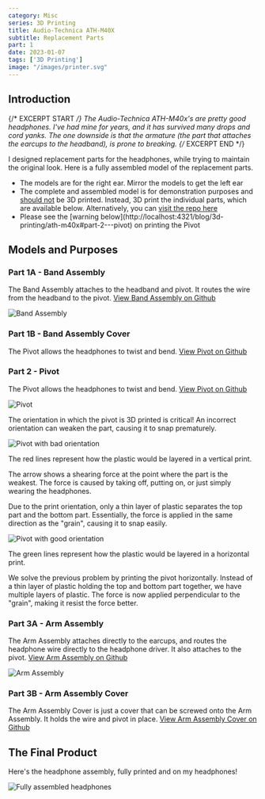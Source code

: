 ```yaml
---
category: Misc
series: 3D Printing
title: Audio-Technica ATH-M40X
subtitle: Replacement Parts
part: 1
date: 2023-01-07
tags: ['3D Printing']
image: "/images/printer.svg"
---
```


## Introduction

{/* EXCERPT START */}
The Audio-Technica ATH-M40x's are pretty good headphones. I've had mine for years, and it has survived many drops and cord yanks. The one downside is that the armature (the part that attaches the earcups to the headband), is prone to breaking.
{/* EXCERPT END */}

I designed replacement parts for the headphones, while trying to maintain the original look. Here is a fully assembled model of the replacement parts.

<Important>
    <ul>
        <li>The models are for the right ear. Mirror the models to get the left ear</li>
        <li>The complete and assembled model is for demonstration purposes and <u>should not</u> be 3D printed. Instead, 3D print the individual parts, which are available below. Alternatively, you can <a href="https://github.com/zlaast/ATH-M40X">visit the repo here</a></li>
        <li>Please see the [warning below](http://localhost:4321/blog/3d-printing/ath-m40x#part-2---pivot) on printing the Pivot</li>
    </ul>
</Important>

<div class="flex justify-center my-8">
    <script src="https://embed.github.com/view/3d/zlaast/ATH-M40X/master/Headphones%20Assembly.STL"></script>
</div>

## Models and Purposes

### Part 1A - Band Assembly

The Band Assembly attaches to the headband and pivot. It routes the wire from the headband to the pivot. [View Band Assembly on Github](https://github.com/zlaast/ATH-M40X/blob/main/Headphones%20Assembly%20-%20Band%20Assembly%20(Right%20Ear).STL)

![Band Assembly](/images/posts/Misc/ATH-M40X/Band%20Assembly.png)

### Part 1B - Band Assembly Cover

The Pivot allows the headphones to twist and bend. [View Pivot on Github](https://github.com/zlaast/ATH-M40X/blob/main/Headphones%20Assembly%20-%20Band%20Assembly%20Cover%20(Right%20Ear).STL)

### Part 2 - Pivot

The Pivot allows the headphones to twist and bend. [View Pivot on Github](https://github.com/zlaast/ATH-M40X/blob/main/Headphones%20Assembly%20-%20Pivot%20(Right%20Ear).STL)

![Pivot](/images/posts/Misc/ATH-M40X/Pivot.png)

<Important>
    The orientation in which the pivot is 3D printed is critical! An incorrect orientation can weaken the part, causing it to snap prematurely.
</Important>

![Pivot with bad orientation](/images/posts/Misc/ATH-M40X/Pivot%20-%20Bad%20Orientation.png)

The red lines represent how the plastic would be layered in a vertical print.

The arrow shows a shearing force at the point where the part is the weakest. The force is caused by taking off, putting on, or just simply wearing the headphones.

Due to the print orientation, only a thin layer of plastic separates the top part and the bottom part. Essentially, the force is applied in the same direction as the "grain", causing it to snap easily.

![Pivot with good orientation](/images/posts/Misc/ATH-M40X/Pivot%20-%20Good%20Orientation.png)

The green lines represent how the plastic would be layered in a horizontal print.

We solve the previous problem by printing the pivot horizontally. Instead of a thin layer of plastic holding the top and bottom part together, we have multiple layers of plastic. The force is now applied perpendicular to the "grain", making it resist the force better.

### Part 3A - Arm Assembly

The Arm Assembly attaches directly to the earcups, and routes the headphone wire directly to the headphone driver. It also attaches to the pivot. [View Arm Assembly on Github](https://github.com/zlaast/ATH-M40X/blob/main/Headphones%20Assembly%20-%20Arm%20Assembly%20(Right%20Ear).STL)

![Arm Assembly](/images/posts/Misc/ATH-M40X/Arm%20Assembly%20-%20Back.png)

### Part 3B - Arm Assembly Cover

The Arm Assembly Cover is just a cover that can be screwed onto the Arm Assembly. It holds the wire and pivot in place. [View Arm Assembly Cover on Github](https://github.com/zlaast/ATH-M40X/blob/main/Headphones%20Assembly%20-%20Arm%20Assembly%20Cover%20(Right%20Ear).STL)

## The Final Product

Here's the headphone assembly, fully printed and on my headphones!

![Fully assembled headphones](/images/posts/Misc/ATH-M40X/Headphones.jpg)